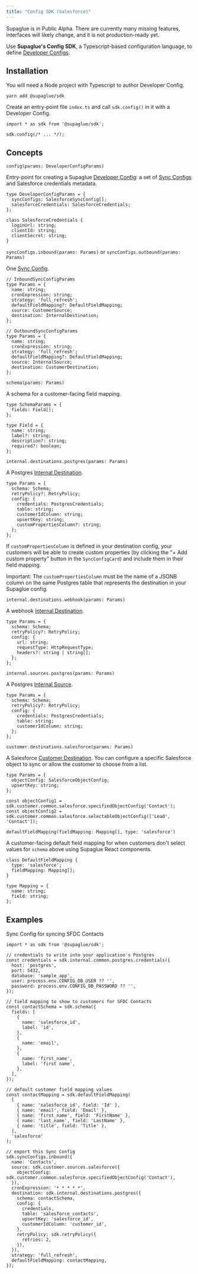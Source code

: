 ```yaml
---
title: "Config SDK (Salesforce)"
---
```


<Warning>Supaglue is in Public Alpha. There are currently many missing features, interfaces will likely change, and it is not production-ready yet.</Warning>

Use **Supaglue's Config SDK**, a Typescript-based configuration language, to define [Developer Configs](/concepts).

## Installation

You will need a Node project with Typescript to author Developer Config.

```
yarn add @supaglue/sdk
```

Create an entry-point file `index.ts` and call `sdk.config()` in it with a Developer Config.

```
import * as sdk from '@supaglue/sdk';

sdk.config(/* ... */);
```

## Concepts

`config(params: DeveloperConfigParams)`

Entry-point for creating a Supaglue [Developer Config](/concepts): a set of [Sync Configs](/concepts) and Salesforce credentials metadata.

```
type DeveloperConfigParams = {
  syncConfigs: SalesforceSyncConfig[];
  salesforceCredentials: SalesforceCredentials;
};

class SalesforceCredentials {
  loginUrl: string;
  clientId: string;
  clientSecret: string;
}
```

`syncConfigs.inbound(params: Params)` or `syncConfigs.outbound(params: Params)`

One [Sync Config](/concepts).

```
// InboundSyncConfigParams
type Params = {
  name: string;
  cronExpression: string;
  strategy: 'full_refresh';
  defaultFieldMapping?: DefaultFieldMapping;
  source: CustomerSource;
  destination: InternalDestination;
};
```

```
// OutboundSyncConfigParams
type Params = {
  name: string;
  cronExpression: string;
  strategy: 'full_refresh';
  defaultFieldMapping?: DefaultFieldMapping;
  source: InternalSource;
  destination: CustomerDestination;
};
```

`schema(params: Params)`

A schema for a customer-facing field mapping.

```
type SchemaParams = {
  fields: Field[];
};

type Field = {
  name: string;
  label?: string;
  description?: string;
  required?: boolean;
};
```

`internal.destinations.postgres(params: Params)`

A Postgres [Internal Destination](/concepts).

```
type Params = {
  schema: Schema;
  retryPolicy?: RetryPolicy;
  config: {
    credentials: PostgresCredentials;
    table: string;
    customerIdColumn: string;
    upsertKey: string;
    customPropertiesColumn?: string;
  };
};
```

If `customPropertiesColumn` is defined in your destination config, your customers will be able to create custom properties (by clicking the "+ Add custom property" button in the `SyncConfigCard`) and include them in their field mapping.

Important: The `customPropertiesColumn` must be the name of a JSONB column on the same Postgres table that represents the destination in your Supaglue config.

`internal.destinations.webhook(params: Params)`

A webhook [Internal Destination](/concepts).

```
type Params = {
  schema: Schema;
  retryPolicy?: RetryPolicy;
  config: {
    url: string;
    requestType: HttpRequestType;
    headers?: string | string[];
  };
};
```

`internal.sources.postgres(params: Params)`

A Postgres [Internal Source](/concepts).

```
type Params = {
  schema: Schema;
  retryPolicy?: RetryPolicy;
  config: {
    credentials: PostgresCredentials;
    table: string;
    customerIdColumn: string;
  };
};
```

`customer.destinations.salesforce(params: Params)`

A Salesforce [Customer Destination](/concepts). You can configure a specific Salesforce object to sync or allow the customer to choose from a list.

```
type Params = {
  objectConfig: SalesforceObjectConfig;
  upsertKey: string;
};

const objectConfig1 = sdk.customer.common.salesforce.specifiedObjectConfig('Contact');
const objectConfig2 = sdk.customer.common.salesforce.selectableObjectConfig(['Lead', 'Contact']);
```

`defaultFieldMapping(fieldMapping: Mapping[], type: 'salesforce')`

A customer-facing default field mapping for when customers don't select values for `schema` above using Supaglue React components.

```
class DefaultFieldMapping {
  type: 'salesforce';
  fieldMapping: Mapping[];
}

type Mapping = {
  name: string;
  field: string;
};
```

## Examples

Sync Config for syncing SFDC Contacts

```
import * as sdk from '@supaglue/sdk';

// credentials to write into your application's Postgres
const credentials = sdk.internal.common.postgres.credentials({
  host: 'postgres',
  port: 5432,
  database: 'sample_app',
  user: process.env.CONFIG_DB_USER ?? '',
  password: process.env.CONFIG_DB_PASSWORD ?? '',
});

// field mapping to show to customers for SFDC Contacts
const contactSchema = sdk.schema({
  fields: [
    {
      name: 'salesforce_id',
      label: 'id',
    },
    {
      name: 'email',
    },
    {
      name: 'first_name',
      label: 'first name',
    },
  ],
});

// default customer field mapping values
const contactMapping = sdk.defaultFieldMapping(
  [
    { name: 'salesforce_id', field: 'Id' },
    { name: 'email', field: 'Email' },
    { name: 'first_name', field: 'FirstName' },
    { name: 'last_name', field: 'LastName' },
    { name: 'title', field: 'Title' },
  ],
  'salesforce'
);

// export this Sync Config
sdk.syncConfigs.inbound({
  name: 'Contacts',
  source: sdk.customer.sources.salesforce({
    objectConfig: sdk.customer.common.salesforce.specifiedObjectConfig('Contact'),
  }),
  cronExpression: '* * * * *',
  destination: sdk.internal.destinations.postgres({
    schema: contactSchema,
    config: {
      credentials,
      table: 'salesforce_contacts',
      upsertKey: 'salesforce_id',
      customerIdColumn: 'customer_id',
    },
    retryPolicy: sdk.retryPolicy({
      retries: 2,
    }),
  }),
  strategy: 'full_refresh',
  defaultFieldMapping: contactMapping,
});
```















